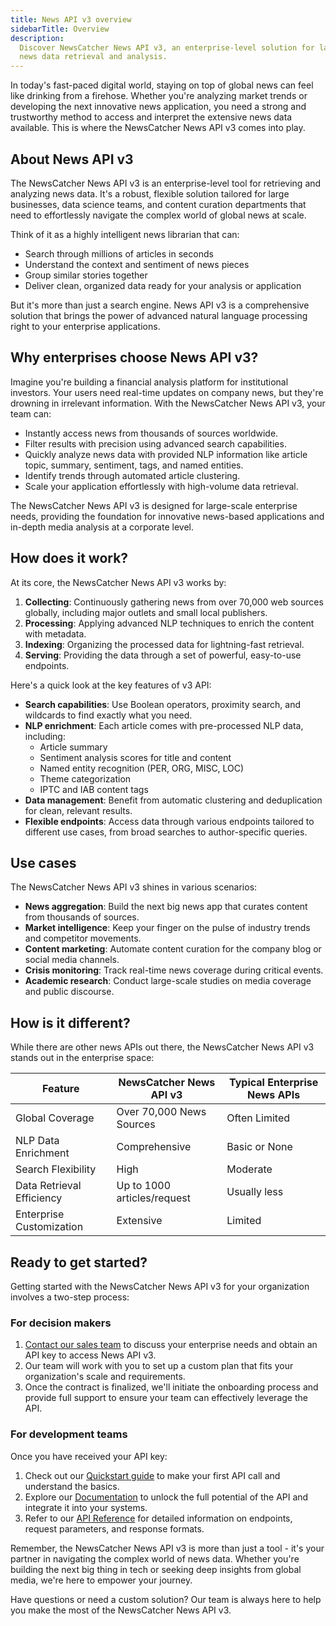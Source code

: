 ```yaml
---
title: News API v3 overview
sidebarTitle: Overview
description:
  Discover NewsCatcher News API v3, an enterprise-level solution for large-scale
  news data retrieval and analysis.
---
```


In today's fast-paced digital world, staying on top of global news can feel like
drinking from a firehose. Whether you're analyzing market trends or developing
the next innovative news application, you need a strong and trustworthy method
to access and interpret the extensive news data available. This is where the
NewsCatcher News API v3 comes into play.

## About News API v3

The NewsCatcher News API v3 is an enterprise-level tool for retrieving and
analyzing news data. It's a robust, flexible solution tailored for large
businesses, data science teams, and content curation departments that need to
effortlessly navigate the complex world of global news at scale.

Think of it as a highly intelligent news librarian that can:

- Search through millions of articles in seconds
- Understand the context and sentiment of news pieces
- Group similar stories together
- Deliver clean, organized data ready for your analysis or application

But it's more than just a search engine. News API v3 is a comprehensive solution
that brings the power of advanced natural language processing right to your
enterprise applications.

## Why enterprises choose News API v3?

Imagine you're building a financial analysis platform for institutional
investors. Your users need real-time updates on company news, but they're
drowning in irrelevant information. With the NewsCatcher News API v3, your team
can:

- Instantly access news from thousands of sources worldwide.
- Filter results with precision using advanced search capabilities.
- Quickly analyze news data with provided NLP information like article topic,
  summary, sentiment, tags, and named entities.
- Identify trends through automated article clustering.
- Scale your application effortlessly with high-volume data retrieval.

The NewsCatcher News API v3 is designed for large-scale enterprise needs,
providing the foundation for innovative news-based applications and in-depth
media analysis at a corporate level.

## How does it work?

At its core, the NewsCatcher News API v3 works by:

1. **Collecting**: Continuously gathering news from over 70,000 web sources
   globally, including major outlets and small local publishers.
2. **Processing**: Applying advanced NLP techniques to enrich the content with
   metadata.
3. **Indexing**: Organizing the processed data for lightning-fast retrieval.
4. **Serving**: Providing the data through a set of powerful, easy-to-use
   endpoints.

Here's a quick look at the key features of v3 API:

- **Search capabilities**: Use Boolean operators, proximity search, and
  wildcards to find exactly what you need.
- **NLP enrichment**: Each article comes with pre-processed NLP data, including:
  - Article summary
  - Sentiment analysis scores for title and content
  - Named entity recognition (PER, ORG, MISC, LOC)
  - Theme categorization
  - IPTC and IAB content tags
- **Data management**: Benefit from automatic clustering and deduplication for
  clean, relevant results.
- **Flexible endpoints**: Access data through various endpoints tailored to
  different use cases, from broad searches to author-specific queries.

## Use cases

The NewsCatcher News API v3 shines in various scenarios:

- **News aggregation**: Build the next big news app that curates content from
  thousands of sources.
- **Market intelligence**: Keep your finger on the pulse of industry trends and
  competitor movements.
- **Content marketing**: Automate content curation for the company blog or
  social media channels.
- **Crisis monitoring**: Track real-time news coverage during critical events.
- **Academic research**: Conduct large-scale studies on media coverage and
  public discourse.

## How is it different?

While there are other news APIs out there, the NewsCatcher News API v3 stands
out in the enterprise space:

| Feature                   | NewsCatcher News API v3     | Typical Enterprise News APIs |
| ------------------------- | --------------------------- | ---------------------------- |
| Global Coverage           | Over 70,000 News Sources    | Often Limited                |
| NLP Data Enrichment       | Comprehensive               | Basic or None                |
| Search Flexibility        | High                        | Moderate                     |
| Data Retrieval Efficiency | Up to 1000 articles/request | Usually less                 |
| Enterprise Customization  | Extensive                   | Limited                      |

## Ready to get started?

Getting started with the NewsCatcher News API v3 for your organization involves
a two-step process:

### For decision makers

1. [Contact our sales team](https://www.newscatcherapi.com/pricing) to discuss
   your enterprise needs and obtain an API key to access News API v3.
2. Our team will work with you to set up a custom plan that fits your
   organization's scale and requirements.
3. Once the contract is finalized, we'll initiate the onboarding process and
   provide full support to ensure your team can effectively leverage the API.

### For development teams

Once you have received your API key:

1. Check out our [Quickstart guide](/v3/documentation/get-started/quickstart) to
   make your first API call and understand the basics.
2. Explore our [Documentation](/v3/documentation) to unlock the full potential
   of the API and integrate it into your systems.
3. Refer to our [API Reference](/v3/api-reference) for detailed information on
   endpoints, request parameters, and response formats.

Remember, the NewsCatcher News API v3 is more than just a tool - it's your
partner in navigating the complex world of news data. Whether you're building
the next big thing in tech or seeking deep insights from global media, we're
here to empower your journey.

Have questions or need a custom solution? Our team is always here to help you
make the most of the NewsCatcher News API v3.
